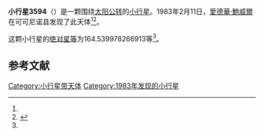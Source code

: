 {{Infobox planet
| bgcolour = #FFFFC0
| name = 3594 Scotti
| symbol = 
| image = 
| caption = 
| discovery = yes
| discovery_ref = 
| discoverer = [[愛德華·鮑威爾|愛德華·鮑威爾]]
| discovery_site = [[可可尼诺县|可可尼诺县]] 
| discovered = 1983年2月11日
| designations = yes
| mp_name = 
| named_after = 
| alt_names = 1983 CN/ 1951 ES / 1959 EW
| mp_category = [[主带小行星|主带小行星]]
| orbit_ref = <ref name="a">[http://ssd.jpl.nasa.gov/sbdb.cgi?sstr=3594 3594 Scotti] {{Wayback|url=http://ssd.jpl.nasa.gov/sbdb.cgi?sstr=3594 |date=20200917225706 }}，小行星數據庫瀏覽器（JPL Small-Body Database Browser）－[[美国国家航空航天局|美国国家航空航天局]]喷气推进实验室</ref>
| epoch = 2456400.5 (2013年4月18日更新)
| aphelion = {{convert|2.609229634336893|AU|km|3|abbr=on|lk=out}}
| perihelion = {{convert|2.456423722589861|AU|km|3|abbr=on}}
| semimajor = {{convert|2.532826678463377|AU|km|3|abbr=on}}
| eccentricity = 0.030165094
| period = 1472.334996 [[日|日]]<br />4.03[[儒略年|儒略年]]
| avg_speed = 
| inclination = 14.63557826247705
| asc_node = 341.2974061913595
| mean_anomaly = 
| arg_peri = 164.539978266913
| satellites = 
| physical_characteristics = yes
| dimensions = 
| mass = 
| density = 
| surface_grav = 
| escape_velocity = 
| sidereal_day = 
| axial_tilt = 
| pole_ecliptic_lat = 
| pole_ecliptic_lon = 
| albedo = 
| temperatures= 
| temp_name1 = 
| mean_temp_1 = 
| max_temp_1 = 
| temp_name2 = 
| max_temp_2 = 
| spectral_type = 
| abs_magnitude = 164.539978266913
}}

'''小行星3594'''（{{lang-en|3594 Scotti}}）是一颗围绕[[太阳|太阳]][[公转|公转]]的[[小行星|小行星]]。1983年2月11日，[[愛德華·鮑威爾|愛德華·鮑威爾]]在可可尼诺县发现了此天体<ref name="a" /><ref>{{cite news|title=小行星列表|url=http://cfa-www.harvard.edu/iau/lists/NumberedMPs.txt|accessdate=2013-07-08|newspaper=哈佛大学|archive-date=2008-05-17|archive-url=https://web.archive.org/web/20080517010638/http://cfa-www.harvard.edu/iau/lists/NumberedMPs.txt|dead-url=no}}</ref>。

这颗小行星的[[绝对星等|绝对星等]]为164.539978266913等<ref name="a" />。

==参考文献==
{{reflist}}
{{Minor Planet Number|[[小行星3593|小行星3593]]|[[小行星3595|小行星3595]]}}

{{小天体}}

[[Category:小行星带天体|Category:小行星带天体]]
[[Category:1983年发现的小行星|Category:1983年发现的小行星]]

{{asteroid-stub}}